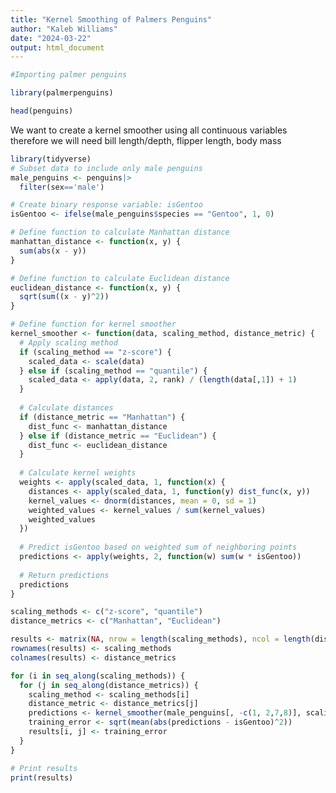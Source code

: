 ---
title: "Kernel Smoothing of Palmers Penguins"
author: "Kaleb Williams"
date: "2024-03-22"
output: html_document
---

```{r,warning=FALSE}
#Importing palmer penguins

library(palmerpenguins)

head(penguins)
```
We want to create a kernel smoother using all continuous variables therefore we will need bill length/depth, flipper length, body mass
```{r,warning=FALSE}

library(tidyverse) 
# Subset data to include only male penguins
male_penguins <- penguins|>
  filter(sex=='male')

# Create binary response variable: isGentoo
isGentoo <- ifelse(male_penguins$species == "Gentoo", 1, 0)
```

```{r}
# Define function to calculate Manhattan distance
manhattan_distance <- function(x, y) {
  sum(abs(x - y))
}

# Define function to calculate Euclidean distance
euclidean_distance <- function(x, y) {
  sqrt(sum((x - y)^2))
}
```

```{r}
# Define function for kernel smoother
kernel_smoother <- function(data, scaling_method, distance_metric) {
  # Apply scaling method
  if (scaling_method == "z-score") {
    scaled_data <- scale(data)
  } else if (scaling_method == "quantile") {
    scaled_data <- apply(data, 2, rank) / (length(data[,1]) + 1)
  }
  
  # Calculate distances
  if (distance_metric == "Manhattan") {
    dist_func <- manhattan_distance
  } else if (distance_metric == "Euclidean") {
    dist_func <- euclidean_distance
  }
  
  # Calculate kernel weights
  weights <- apply(scaled_data, 1, function(x) {
    distances <- apply(scaled_data, 1, function(y) dist_func(x, y))
    kernel_values <- dnorm(distances, mean = 0, sd = 1)
    weighted_values <- kernel_values / sum(kernel_values)
    weighted_values
  })
  
  # Predict isGentoo based on weighted sum of neighboring points
  predictions <- apply(weights, 2, function(w) sum(w * isGentoo))
  
  # Return predictions
  predictions
}
```

```{r}
scaling_methods <- c("z-score", "quantile")
distance_metrics <- c("Manhattan", "Euclidean")

results <- matrix(NA, nrow = length(scaling_methods), ncol = length(distance_metrics))
rownames(results) <- scaling_methods
colnames(results) <- distance_metrics

for (i in seq_along(scaling_methods)) {
  for (j in seq_along(distance_metrics)) {
    scaling_method <- scaling_methods[i]
    distance_metric <- distance_metrics[j]
    predictions <- kernel_smoother(male_penguins[, -c(1, 2,7,8)], scaling_method, distance_metric)
    training_error <- sqrt(mean(abs(predictions - isGentoo)^2))
    results[i, j] <- training_error
  }
}

# Print results
print(results)
```



